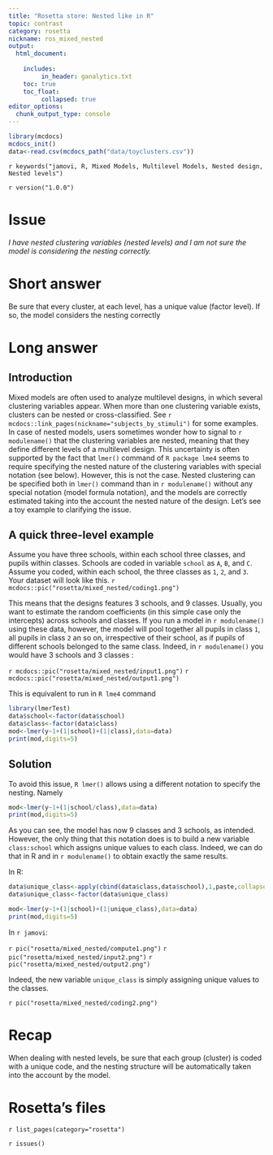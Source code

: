```yaml
---
title: "Rosetta store: Nested like in R"
topic: contrast
category: rosetta
nickname: ros_mixed_nested
output: 
  html_document:
    
    includes:
         in_header: ganalytics.txt
    toc: true
    toc_float:
         collapsed: true
editor_options: 
  chunk_output_type: console
---
```



```r
library(mcdocs)
mcdocs_init()
data<-read.csv(mcdocs_path("data/toyclusters.csv"))

```

`r keywords("jamovi, R, Mixed Models, Multilevel Models, Nested design, Nested levels")`

`r version("1.0.0")` 

# Issue

_I have nested clustering variables (nested levels) and I am not sure the model is considering the nesting correctly._

# Short answer

Be sure that every cluster, at each level, has a unique value (factor level). If so, the model considers the nesting correctly

# Long answer

  
## Introduction

Mixed models are often used to analyze multilevel designs, in which several clustering variables appear. When more than one clustering variable exists, clusters can be nested or cross-classified. See `r mcdocs::link_pages(nickname="subjects_by_stimuli")` for some examples. In case of nested models, users sometimes wonder how to signal to `r modulename()` that the clustering variables are nested, meaning that they define different levels of a multilevel design. This uncertainty is often supported by the fact that `lmer()` command of `R package lme4` seems to require specifying the nested nature of the clustering variables with special notation (see below). However, this is not the case. Nested clustering can be specified both in `lmer()` command than in `r modulename()` without any special notation (model formula notation), and the models are correctly estimated taking into the account the nested nature of the design. Let's see a toy example to clarifying the issue.

## A quick three-level example

Assume you have three schools, within each school three classes, and pupils within classes. Schools are coded in variable `school` as `A`, `B`, and `C`. Assume you coded, within each school, the three classes as `1`, `2`, and `3`. Your dataset will look like this.
`r mcdocs::pic("rosetta/mixed_nested/coding1.png")`

This means that the designs features 3 schools, and 9 classes. Usually, you want to estimate the random coefficients (in this simple case only the intercepts) across schools and classes. If you run a model in `r modulename()` using these data, however, the model will pool together all pupils in class `1`, all pupils in class `2` an so on, irrespective of their school, as if pupils of different schools belonged to the same class. Indeed, in `r modulename()` you would have 3 schools and 3 classes :

`r mcdocs::pic("rosetta/mixed_nested/input1.png")`
`r mcdocs::pic("rosetta/mixed_nested/output1.png")`

This is equivalent to run in `R lme4` command

```r
library(lmerTest)
data$school<-factor(data$school)
data$class<-factor(data$class)
mod<-lmer(y~1+(1|school)+(1|class),data=data)
print(mod,digits=5)
```

## Solution

To avoid this issue, `R lmer()` allows using a different notation to specify the nesting. Namely

```r
mod<-lmer(y~1+(1|school/class),data=data)
print(mod,digits=5)

```

As you can see, the model has now 9 classes and 3 schools, as intended. However, the only thing that this notation does is to build a new variable `class:school` which assigns unique values to each class. Indeed, we can do that in R and in `r modulename()` to obtain exactly the same results. 

In R:

```r
data$unique_class<-apply(cbind(data$class,data$school),1,paste,collapse="_")
data$unique_class<-factor(data$unique_class)

mod<-lmer(y~1+(1|school)+(1|unique_class),data=data)
print(mod,digits=5)

```

In `r jamovi`:

`r pic("rosetta/mixed_nested/compute1.png")`
`r pic("rosetta/mixed_nested/input2.png")`
`r pic("rosetta/mixed_nested/output2.png")`

Indeed, the new variable `unique_class` is simply assigning unique values to the classes. 

`r pic("rosetta/mixed_nested/coding2.png")`

# Recap

When dealing with nested levels, be sure that each group (cluster) is coded with a unique code, and the nesting structure will be automatically taken into the account by the model.


# Rosetta's files

`r list_pages(category="rosetta")`


`r issues()`